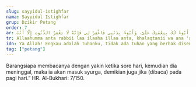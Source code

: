```yaml
---
slug: sayyidul-istighfar
nama: Sayyidul Istighfar
grup: Dzikir Petang
order: 7
ar: اللَّهُمَّ أَنْتَ رَبِّی لَا إِلَهَ إِلَّا أَنْتَ، خَلَقْتَنِی وَأَنَا عَبْدُكَ، وَأَنَا عَلَى عَهْدِكَ وَوَعْدِكَ مَا اسْتَطَعْتُ، أَعُوذُ بِكَ مِنْ شَرِّ مَا صَنَعْتُ، أَبُوءُ لَكَ بِنِعْمَتِكَ عَلَیَّ، وَأَبُوءُ بِذَنْبِی فَاغْفِرْ لِی فَإِنَّهُ لَا يَغْفِرُ الذُّنُوبَ إِلَّا أَنْتَ.
tr: Allaahumma anta rabbii laa ilaaha illaa anta, khalaqtanii wa ana 'abduka, wa ana 'alaa 'ahdika wa wa'dika mastatha'tu, a'uudzu bika min syarri maa shana'tu, abuu'u laka bini'matika 'alayya, wa abuu'u bidzanbii faghfir lii fa'innahu laa yaghfirudz-dzunuuba illaa anta.
idn: Ya Allah! Engkau adalah Tuhanku, tidak ada Tuhan yang berhak disembah kecuali Engkau, Engkaulah yang menciptakan aku. Aku adalah hamba-Mu. Aku akan setia pada perjanjianku dengan-Mu semampuku. Aku berlindung kepada-Mu dari kejelekan yang aku perbuat. Aku mengakui nikmat-Mu kepadaku dan aku mengakui dosaku, oleh karena itu, ampunilah aku. Sesungguhnya tiada yang mengampuni dosa kecuali Engkau.
tag: ["petang"]
---
```


Barangsiapa membacanya dengan yakin ketika sore hari, kemudian dia meninggal, maka ia akan masuk syurga, demikian juga jika (dibaca) pada pagi hari.” HR. Al-Bukhari: 7/150.
